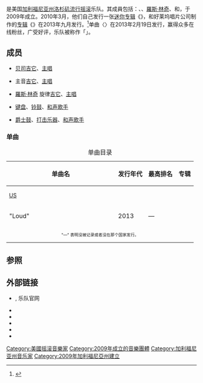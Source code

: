 {{Infobox musical artist
| name                = {{lang|en|R5}}
| image               = R5 Kicks Back with Walmart Soundcheck (1).jpg
| caption             = {{lang|en|R5}}在{{lang|en|Walmart Soundcheck}}，於2014年<br>從左至右：{{lang|en|Ellington Ratliff}}、{{lang|en|Rydel Lynch}}、{{lang|en|Ross Lynch}}、{{lang|en|Riker Lynch}}和{{lang|en|Rocky Lynch}}
| image_size          = 300px
| alias               = 
| origin              = 美國[[加州|加州]][[洛杉磯|洛杉磯]]
| genre               = {{flat list|
*[[Pop|Pop]]<ref name=MTV>{{cite web|url=http://www.mtv.com/news/2033879/5r-smile-behind-the-scenes-video|title=What Makes R5 'Smile'? Find Out In This Exclusive Behind The Scenes Video|publisher=MTV|date=2014-12-22|accessdate=2014-12-22|archive-date=2014-12-25|archive-url=https://web.archive.org/web/20141225053842/http://www.mtv.com/news/2033879/5r-smile-behind-the-scenes-video/|dead-url=no}}</ref><ref name=Billboard>{{cite web|url=http://www.billboard.com/articles/columns/pop-shop/5748048/r5-gets-louder-as-ross-lynchs-profile-grows|title=R5 Gets 'Louder' As Ross Lynch's Profile Grows|publisher=MTV|date=2013-10-04|accessdate=2013-10-04|archive-date=2013-10-04|archive-url=https://web.archive.org/web/20131004175711/http://www.billboard.com/articles/columns/pop-shop/5748048/r5-gets-louder-as-ross-lynchs-profile-grows|dead-url=no}}</ref><ref name=Allmusic>{{cite web|url=http://www.allmusic.com/artist/r5-mn0002995915|title=AllMusic - R5|publisher=AllMusic|date=|accessdate=August 23, 2015|archive-date=2015-09-01|archive-url=https://web.archive.org/web/20150901073337/http://www.allmusic.com/artist/r5-mn0002995915|dead-url=no}}</ref>}}
| years_active        = 2009年至2018
| label               = [[好萊塢唱片|好萊塢]]
| website             = {{URL|r5rocks.com}}
| Current_members     = [[羅斯·林奇|羅斯·林奇]]<br />{{lang|en|{{link-en|Riker Lynch|Riker Lynch}}}}<br />{{lang|en|[[Rocky_Lynch|Rocky Lynch]]}}<br />{{lang|en|[[Rydel_Lynch|Rydel Lynch]]}}<br />{{lang|en|[[Ellington_Ratliff|Ellington Ratliff]]}}
| background          = group_or_band
}}

{{lang|en|'''R5'''}}是美国[[加利福尼亚州|加利福尼亚州]][[洛杉矶|洛杉矶]][[流行摇滚|流行摇滚]]乐队。其成員包括：{{lang|en|Riker Lynch}}、{{lang|en|Rocky Lynch}}、[[羅斯·林奇|羅斯·林奇]]、{{lang|en|Rydel Lynch}}和{{lang|en|Ellington Ratliff}}，于2009年成立。2010年3月，他们自己发行一张[[迷你专辑|迷你专辑]]《{{lang|en|Ready Set Rock}}》，和好莱坞唱片公司制作的[[专辑|专辑]]《{{lang|en|Louder}}》在2013年九月发行。<ref name="R5HollywoodRecords">{{cite web|author=Staff|url=http://www.asweetbeat.com/celebrity-news/ross-lynch-signed-a-record-deal-with-r5/|title=Ross Lynch Signed a Record Deal with R5!|publisher=asweetbeat.com|date=April 26, 2012|accessdate=January 12, 2013|deadurl=yes|archiveurl=https://archive.is/20130102022219/http://www.asweetbeat.com/celebrity-news/ross-lynch-signed-a-record-deal-with-r5/|archivedate=2013年1月2日}}</ref>{{lang|en|R5}}单曲〈{{lang|en|Loud}}〉在2013年2月19日发行，赢得众多在线粉丝，广受好评，乐队被称作「{{lang|en|R5 Family}}」。

== 成员 ==
* {{lang|en|{{link-en|Riker Lynch|Riker Lynch}}}}{{spaced ndash}} [[贝司|贝司]][[吉它|吉它]]、[[主唱|主唱]]
* {{lang|en|[[Rocky_Lynch|Rocky Lynch]]}}{{spaced ndash}} 主音[[吉它|吉它]]、[[主唱|主唱]]
* [[羅斯·林奇|羅斯·林奇]]{{spaced ndash}} 旋律[[吉它|吉它]]、[[主唱|主唱]]
* {{lang|en|[[Rydel_Lynch|Rydel Lynch]]}}{{spaced ndash}} [[键盘|键盘]]、[[铃鼓|铃鼓]]、[[和声歌手|和声歌手]]
* {{lang|en|[[Ellington_Ratliff|Ellington Ratliff]]}}{{spaced ndash}} [[爵士鼓|爵士鼓]]、[[打击乐器|打击乐器]]、[[和声歌手|和声歌手]]

===单曲===
{| class="wikitable plainrowheaders" style="text-align:center;" border="1"
|+ 单曲目录
! scope="col" rowspan="2" style="width:17em;"| 单曲名
! scope="col" rowspan="2"| 发行年代
! scope="col" colspan="1"| 最高排名
! scope="col" rowspan="2"| 专辑
|-
! scope="col" style="width:5em;font-size:90%;"| [[Billboard_Hot_100|US]]
|-
! scope="row"| "Loud"
| rowspan="1"| 2013
|—
| ''{{link-en|Loud (EP)|Loud}}''
|-
|align="center" colspan="15" style="font-size:8pt"| "—" 表明没被记录或者没在那个国家发行。
|}

== 参照 ==
{{Reflist}}

== 外部链接 ==
* {{URL|r5rocks.com}}, 乐队官网
* {{allmusic|id=mn0002995915|label=R5}}
* {{twitter|officialR5|乐队推特}}
* {{youtube|user=RikerLynch|Riker Lynch的YouTube}}
* {{youtube|user=OfficialR5|乐队的YouTube}}
* {{last.fm|R5|乐队Last.fm|lang=www}}

[[Category:美國摇滚音樂家|Category:美國摇滚音樂家]]
[[Category:2009年成立的音樂團體|Category:2009年成立的音樂團體]]
[[Category:加利福尼亚州音乐家|Category:加利福尼亚州音乐家]]
[[Category:2009年加利福尼亞州建立|Category:2009年加利福尼亞州建立]]